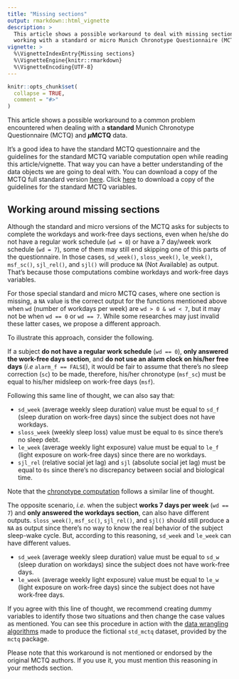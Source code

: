 ```yaml
---
title: "Missing sections"
output: rmarkdown::html_vignette
description: >
  This article shows a possible workaround to deal with missing sections when
  working with a standard or micro Munich Chronotype Questionnaire (MCTQ).
vignette: >
  %\VignetteIndexEntry{Missing sections}
  %\VignetteEngine{knitr::rmarkdown}
  %\VignetteEncoding{UTF-8}
---
```


```r
knitr::opts_chunk$set(
  collapse = TRUE,
  comment = "#>"
)
```

This article shows a possible workaround to a common problem encountered when dealing with a __standard__ Munich Chronotype Questionnaire (MCTQ) and __$\mu$MCTQ__ data.

It's a good idea to have the standard MCTQ questionnaire and the guidelines for the standard MCTQ variable computation open while reading this article/vignette. That way you can have a better understanding of the data objects we are going to deal with. You can download a copy of the MCTQ full standard version  [here](https://www.thewep.org/documentations/mctq/item/english-mctq-full). Click [here](https://www.thewep.org/documentations/mctq/item/mctq-variables) to download a copy of the guidelines for the standard MCTQ variables.

## Working around missing sections

Although the standard and micro versions of the MCTQ asks for subjects to complete the workdays and work-free days sections, even when he/she do not have a regular work schedule (`wd = 0`) or have a 7 day/week work schedule (`wd = 7`), some of them may still end skipping one of this parts of the questionnaire. In those cases, `sd_week()`, `sloss_week()`, `le_week()`, `msf_sc()`, `sjl_rel()`, and `sjl()` will produce `NA` (Not Available) as output. That's because those computations combine workdays and work-free days variables.

For those special standard and micro MCTQ cases, where one section is missing, a `NA` value is the correct output for the functions mentioned above when `wd` (number of workdays per week) are `wd > 0 & wd < 7`, but it may not be when `wd == 0` or `wd == 7`. While some researches may just invalid these latter cases, we propose a different approach.

To illustrate this approach, consider the following.

If a subject __do not have a regular work schedule__ (`wd == 0`), __only answered the work-free days section__, and __do not use an alarm clock on his/her free days__ (_i.e_ `alarm_f == FALSE`), it would be fair to assume that there's no sleep correction (`sc`) to be made, therefore, his/her chronotype (`msf_sc`) must be equal to his/her midsleep on work-free days (`msf`).

Following this same line of thought, we can also say that:

* `sd_week` (average weekly sleep duration) value must be equal to `sd_f` (sleep duration on work-free days) since the subject does not have workdays.
* `sloss_week` (weekly sleep loss) value must be equal to `0s` since there's no sleep debt.
* `le_week` (average weekly light exposure) value must be equal to `le_f` (light exposure on work-free days) since there are no workdays.
* `sjl_rel` (relative social jet lag) and `sjl` (absolute social jet lag) must be equal to `0s` since there's no discrepancy between social and biological time.

Note that the [chronotype computation](https://www.thewep.org/documentations/mctq/item/mctq-variables) follows a similar line of thought.

The opposite scenario, _i.e._ when the subject __works 7 days per week__ (`wd == 7`) and __only answered the workdays section__, can also have different outputs. `sloss_week()`, `msf_sc()`, `sjl_rel()`, and `sjl()` should still produce a `NA` as output since there's no way to know the real behavior of the subject sleep-wake cycle. But, according to this reasoning, `sd_week` and `le_week` can have different values.

* `sd_week` (average weekly sleep duration) value must be equal to `sd_w` (sleep duration on workdays) since the subject does not have work-free days.
* `le_week` (average weekly light exposure) value must be equal to `le_w` (light exposure on work-free days) since the subject does not have work-free days.

If you agree with this line of thought, we recommend creating dummy variables to identify those two situations and then change the case values as mentioned. You can see this procedure in action with the [data wrangling algorithms](https://github.com/gipsousp/mctq/blob/master/data-raw/std_mctq.R#L923) made to produce the fictional `std_mctq` dataset, provided by the `mctq` package.

Please note that this workaround is not mentioned or endorsed by the original MCTQ authors. If you use it, you must mention this reasoning in your methods section.
